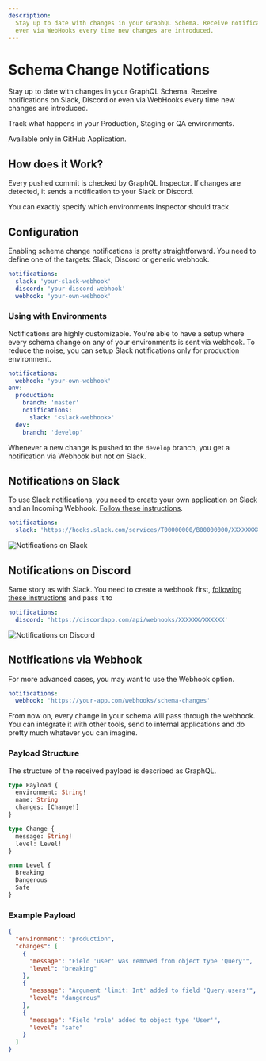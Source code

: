```yaml
---
description:
  Stay up to date with changes in your GraphQL Schema. Receive notifications on Slack, Discord or
  even via WebHooks every time new changes are introduced.
---
```



# Schema Change Notifications

Stay up to date with changes in your GraphQL Schema. Receive notifications on Slack, Discord or even
via WebHooks every time new changes are introduced.

Track what happens in your Production, Staging or QA environments.

<Callout type="warning">Available only in GitHub Application.</Callout>

## How does it Work?

Every pushed commit is checked by GraphQL Inspector. If changes are detected, it sends a
notification to your Slack or Discord.

You can exactly specify which environments Inspector should track.

## Configuration

Enabling schema change notifications is pretty straightforward. You need to define one of the
targets: Slack, Discord or generic webhook.

```yaml
notifications:
  slack: 'your-slack-webhook'
  discord: 'your-discord-webhook'
  webhook: 'your-own-webhook'
```

### Using with Environments

Notifications are highly customizable. You're able to have a setup where every schema change on any
of your environments is sent via webhook. To reduce the noise, you can setup Slack notifications
only for production environment.

```yaml
notifications:
  webhook: 'your-own-webhook'
env:
  production:
    branch: 'master'
    notifications:
      slack: '<slack-webhook>'
  dev:
    branch: 'develop'
```

Whenever a new change is pushed to the `develop` branch, you get a notification via Webhook but not
on Slack.

## Notifications on Slack

To use Slack notifications, you need to create your own application on Slack and an Incoming
Webhook.
[Follow these instructions](https://slack.com/intl/en-pl/help/articles/115005265063-Incoming-Webhooks-for-Slack).

```yaml
notifications:
  slack: 'https://hooks.slack.com/services/T00000000/B00000000/XXXXXXXXXXXXXXXXXXXXXXXX'
```

![Notifications on Slack](/assets/img/notifications/slack.png)

## Notifications on Discord

Same story as with Slack. You need to create a webhook first,
[following these instructions](https://support.discordapp.com/hc/en-us/articles/228383668-Intro-to-Webhooks)
and pass it to

```yaml
notifications:
  discord: 'https://discordapp.com/api/webhooks/XXXXXX/XXXXXX'
```

![Notifications on Discord](/assets/img/notifications/discord.png)

## Notifications via Webhook

For more advanced cases, you may want to use the Webhook option.

```yaml
notifications:
  webhook: 'https://your-app.com/webhooks/schema-changes'
```

From now on, every change in your schema will pass through the webhook. You can integrate it with
other tools, send to internal applications and do pretty much whatever you can imagine.

### Payload Structure

The structure of the received payload is described as GraphQL.

```graphql
type Payload {
  environment: String!
  name: String
  changes: [Change!]
}

type Change {
  message: String!
  level: Level!
}

enum Level {
  Breaking
  Dangerous
  Safe
}
```

### Example Payload

```json
{
  "environment": "production",
  "changes": [
    {
      "message": "Field 'user' was removed from object type 'Query'",
      "level": "breaking"
    },
    {
      "message": "Argument 'limit: Int' added to field 'Query.users'",
      "level": "dangerous"
    },
    {
      "message": "Field 'role' added to object type 'User'",
      "level": "safe"
    }
  ]
}
```
